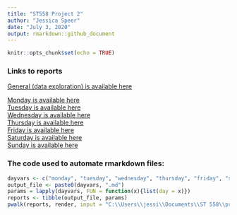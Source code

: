 ```yaml
---
title: "ST558 Project 2"
author: "Jessica Speer"
date: "July 3, 2020"
output: rmarkdown::github_document
---
```


```r
knitr::opts_chunk$set(echo = TRUE)
```

### Links to reports

[General (data exploration) is available here](st558proj2.md)  

[Monday is available here](monday.md)   
[Tuesday is available here](tuesday.md)  
[Wednesday is available here](wednesday.md)  
[Thursday is available here](thursday.md)  
[Friday is available here](friday.md)  
[Saturday is available here](saturday.md)  
[Sunday is available here](sunday.md)  


### The code used to automate rmarkdown files:

```r
dayvars <- c("monday", "tuesday", "wednesday", "thursday", "friday", "saturday", "sunday")
output_file <- paste0(dayvars, ".md")
params = lapply(dayvars, FUN = function(x){list(day = x)})
reports <- tibble(output_file, params)
pwalk(reports, render, input = "C:\\Users\\jessi\\Documents\\ST 558\\project2\\project2\\st558proj2daily.Rmd")
```